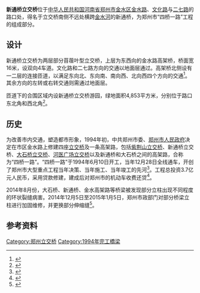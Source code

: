 {{noteTA
|G1=Unit
|G2=Transport
}}
{{Infobox bridge
|name=新通桥立交桥
|other_name=
|image=
|caption=
|carries=东西向：[[金水路|金水路]]<br>北向：[[文化路_(郑州)|文化路]]<br>南向：[[二七路_(郑州市)|二七路]]
|length=
|coordinates={{Coord|34.765571|N|113.660978|E|display=inline,title}}
|winner=
|design=[[交流道#部份苜蓿葉AB型|部分苜蓿叶AB型]]
|begin=1994年6月10日
|complete=1994年12月28日
|spans=
|width=16米 (2层主线)
|location={{PRC}}[[河南省|河南省]][[郑州市|郑州市]][[金水区|金水区]]
|height=
|cost=
|builder=
|maint=
|engineering=
|mapframe-zoom=15
|lanes=双向4车道 (2层主线)
}}
'''新通桥立交桥'''位于[[中华人民共和国|中华人民共和国]][[河南省|河南省]][[郑州市|郑州市]][[金水区|金水区]][[金水路|金水路]]、[[文化路_(郑州)|文化路]]与[[二七路_(郑州市)|二七路]]的路口处，得名于立交桥南侧不远处横跨[[金水河|金水河]]的新通桥，为郑州市“四桥一路”工程的组成部分。

== 设计 ==
新通桥立交桥为两层部分苜蓿叶型立交桥，上层为东西向的金水路高架桥，桥面宽16米，设双向4车道。文化路和二七路方向的交通以地面层通过。高架桥北侧设有一二层的连接匝道，以满足东向北、东向南、南向西、北向西四个方向的交通<ref>{{cite book |author1=《郑州大辞典》编纂委员会 |title=郑州大辞典 |publisher=中州古籍出版社 |location=郑州 |accessdate=2020-07-29}}</ref>。其余方向的左转或右转交通则需通过地面层。

匝道下的合围区域内设新通桥立交桥游园，绿地面积4,853平方米，分别位于路口东北角和西北角<ref>{{cite book |author1=金水区地方史志编纂委员会 |title=郑州市金水区志（1991-2002） |publisher=中州古籍出版社 |location=郑州 |accessdate=2020-07-30}}</ref>。

== 历史 ==
为改善市内交通，塑造都市形象，1994年初，中共郑州市委、[[郑州市人民政府|郑州市人民政府]]决定在市区金水路上修建四座[[交流道|立交桥]]及一条高架路，包括[[紫荆山立交桥|紫荆山立交桥]]、新通桥立交桥、[[大石桥立交桥|大石桥立交桥]]、[[河医广场立交桥|河医广场立交桥]]以及新通桥和大石桥之间的高架路，合称为“四桥一路”。“四桥一路”于1994年6月10日开工，当年12月28日全线通车，开创了郑州市大型重点工程当年决策、当年施工、当年竣工的先河<ref>{{cite book |author1=郑州市地方史志编纂委员会 |title=郑州市志（1991-2000） |publisher=中州古籍出版社 |location=郑州 |accessdate=2020-07-29}}</ref>。工程总投资3.7亿元人民币，采用贷款修建，建成后对郑州市的机动车收费还贷<ref>{{cite news |title=车主凑钱建成的“四桥一路” 23年后仍是郑州“主动脉” |url=http://newpaper.dahe.cn/hnsb/html/2018-11/07/content_293811.htm |accessdate=2020-07-29 |work=河南商报 |date=2018-11-07 |archive-date=2020-07-29 |archive-url=https://web.archive.org/web/20200729095602/http://newpaper.dahe.cn/hnsb/html/2018-11/07/content_293811.htm |dead-url=no }}</ref>。

2014年8月份，大石桥、新通桥、金水高架路等桥梁被发现部分立柱出现不同程度的环状裂缝病害。2014年12月5日至2015年1月5日，郑州市政部门对部分桥梁立柱进行加固维修，并更换部分伸缩缝<ref>{{cite news |title=高清：郑州立交桥桥墩现裂缝 市政加装“钢板护体” |url=https://henan.qq.com/a/20141219/043324.htm#p=12 |accessdate=2020-07-30 |date=2014-12-19}}</ref>。

== 参考资料 ==
{{reflist}}

{{郑州立交桥}}

[[Category:郑州立交桥|Category:郑州立交桥]]
[[Category:1994年完工橋梁|Category:1994年完工橋梁]]